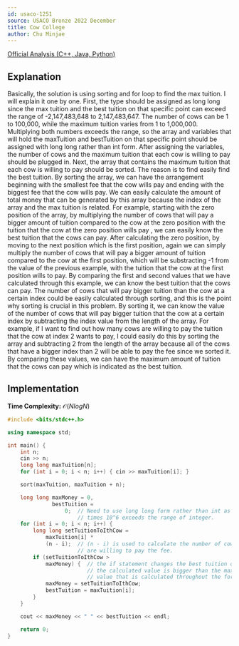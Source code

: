```yaml
---
id: usaco-1251
source: USACO Bronze 2022 December
title: Cow College
author: Chu Minjae
---
```

[Official Analysis (C++, Java, Python)](http://www.usaco.org/current/data/sol_prob1_bronze_dec22.html)

## Explanation

Basically, the solution is using sorting and for loop to find the max tuition. I will explain it one by one. First, the type should be assigned as long long since the max tuition and the best tuition on that specific point
can exceed the range of -2,147,483,648 to 2,147,483,647. The number of cows can be 1 to 100,000, while the maximum tuition varies from 1 to 1,000,000. Multiplying both numbers exceeds the range, so the array and variables that will
hold the maxTuition and bestTuition on that specific point should be assigned with long long rather than int form. After assigning the variables, the number of cows and the maximum tuition that each cow is willing to pay
should be plugged in. Next, the array that contains the maximum tuition that each cow is willing to pay should be sorted. The reason is to find easily find the best tuition. By sorting the array, we can have the arrangement beginning
with the smallest fee that the cow wills pay and ending with the biggest fee that the cow wills pay. We can easily calculate the amount of total money that can be generated by this array because the index of the array and the max tuition is related.
For example, starting with the zero position of the array, by multiplying the number of cows that will pay a bigger amount of tuition compared to the cow at the zero position with the tuition that the cow at the zero position wills pay
, we can easily know the best tuition that the cows can pay. After calculating the zero position, by moving to the next position which is the first position, again we can simply multiply the number of cows that will pay a bigger amount
of tuition compared to the cow at the first position, which will be substracting -1 from the value of the previous example, with the tuition that the cow at the first position wills to pay. By comparing the first and second values that we have
calculated through this example, we can know the best tuition that the cows can pay. The number of cows that will pay bigger tuition than the cow at a certain index could be easily calculated through sorting, and this is the
point why sorting is crucial in this problem. By sorting it, we can know the value of the number of cows that will pay bigger tuition that the cow at a certain index by subtracting the index value from the length of the array.
For example, if I want to find out how many cows are willing to pay the tuition that the cow at index 2 wants to pay, I could easily do this by sorting the array and subtracting 2 from the length of the array because all of the cows
that have a bigger index than 2 will be able to pay the fee since we sorted it. By comparing these values, we can have the maximum amount of tuition that the cows can pay which is indicated as the best tuition.

## Implementation

**Time Complexity:** $\mathcal{O}(Nlog N)$

<LanguageSection>
<CPPSection>

```cpp
#include <bits/stdc++.h>

using namespace std;

int main() {
	int n;
	cin >> n;
	long long maxTuition[n];
	for (int i = 0; i < n; i++) { cin >> maxTuition[i]; }

	sort(maxTuition, maxTuition + n);

	long long maxMoney = 0,
	          bestTuition =
	              0;  // Need to use long long form rather than int as the 10^5
	                  // times 10^6 exceeds the range of integer.
	for (int i = 0; i < n; i++) {
		long long setTuitionToIthCow =
		    maxTuition[i] *
		    (n - i);  // (n - i) is used to calculate the number of cows that
		              // are willing to pay the fee.
		if (setTuitionToIthCow >
		    maxMoney) {  // the if statement changes the best tuition only if
			             // the calculated value is bigger than the maximum
			             // value that is calculated throughout the for loop.
			maxMoney = setTuitionToIthCow;
			bestTuition = maxTuition[i];
		}
	}

	cout << maxMoney << " " << bestTuition << endl;

	return 0;
}
```

</CPPSection>
</LanguageSection>
